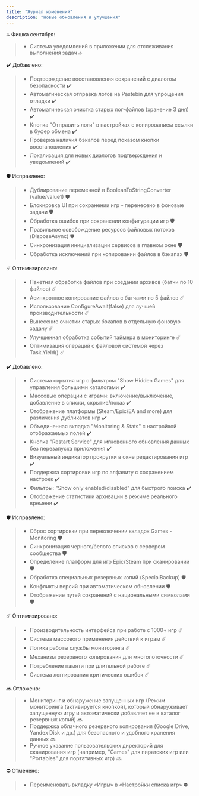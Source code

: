 ```yaml
---
title: "Журнал изменений"
description: "Новые обновления и улучшения"
---
```


<Update label="v25.A.1.0">
  🔝 Фишка сентября:
  
  > - Система уведомлений в приложении для отслеживания выполнения задач 🔝
  
  ✔️ Добавлено:

  > - Подтверждение восстановления сохранений с диалогом безопасности ✔️
  > - Автоматическая отправка логов на Pastebin для упрощения отладки ✔️
  > - Автоматическая очистка старых лог-файлов (хранение 3 дня) ✔️
  > - Кнопка "Отправить логи" в настройках с копированием ссылки в буфер обмена ✔️
  > - Проверка наличия бэкапов перед показом кнопки восстановления ✔️
  > - Локализация для новых диалогов подтверждения и уведомлений ✔️

  🛡 Исправлено:

  > - Дублирование переменной в BooleanToStringConverter (value/value1) 🛡
  > - Блокировка UI при сохранении игр - перенесено в фоновые задачи 🛡
  > - Обработка ошибок при сохранении конфигурации игр 🛡
  > - Правильное освобождение ресурсов файловых потоков (DisposeAsync) 🛡
  > - Синхронизация инициализации сервисов в главном окне 🛡
  > - Обработка исключений при копировании файлов в бэкапах 🛡

  ☄️ Оптимизировано:

  > - Пакетная обработка файлов при создании архивов (батчи по 10 файлов) ☄️
  > - Асинхронное копирование файлов с батчами по 5 файлов ☄️
  > - Использование ConfigureAwait(false) для лучшей производительности ☄️
  > - Вынесение очистки старых бэкапов в отдельную фоновую задачу ☄️
  > - Улучшенная обработка событий таймера в мониторинге ☄️
  > - Оптимизация операций с файловой системой через Task.Yield() ☄️
</Update>

<Update label="v106">
  ✔️ Добавлено:

  > - Система скрытия игр с фильтром "Show Hidden Games" для управления большими каталогами ✔️
  > - Массовые операции с играми: включение/выключение, добавление в списки, скрытие/показ ✔️
  > - Отображение платформы (Steam/Epic/EA and more) для различения дубликатов игр ✔️
  > - Объединенная вкладка "Monitoring & Stats" с настройкой отображаемых полей ✔️
  > - Кнопка "Restart Service" для мгновенного обновления данных без перезапуска приложения ✔️
  > - Визуальный индикатор прокрутки в окне редактирования игр ✔️
  > - Поддержка сортировки игр по алфавиту с сохранением настроек ✔️
  > - Фильтры: "Show only enabled/disabled" для быстрого поиска ✔️
  > - Отображение статистики архивации в режиме реального времени ✔️

  🛡 Исправлено:

  > - Сброс сортировки при переключении вкладок Games - Monitoring 🛡
  > - Синхронизация черного/белого списков с сервером сообщества 🛡
  > - Определение платформ для игр Epic/Steam при сканировании 🛡
  > - Обработка специальных резервных копий (SpecialBackup) 🛡
  > - Конфликты версий при автоматическом обновлении 🛡
  > - Отображение путей сохранений с национальными символами 🛡

  ☄️ Оптимизировано:

  > - Производительность интерфейса при работе с 1000\+ игр ☄️
  > - Система массового применения действий к играм ☄️
  > - Логика работы службы мониторинга ☄️
  > - Механизм резервного копирования для многопоточности ☄️
  > - Потребление памяти при длительной работе ☄️
  > - Система логгирования критических ошибок ☄️

  🔜 Отложено:

  > - Мониторинг и обнаружение запущенных игр (Режим мониторинга (активируется кнопкой), который обнаруживает запущенную игру и автоматически добавляет ее в каталог резервных копий) 🔜
  > - Поддержка облачного резервного копирования (Google Drive, Yandex Disk и др.) для безопасного и удобного хранения данных 🔜
  > - Ручное указание пользовательских директорий для сканирования игр (например, "Games" для пиратских игр или "Portables" для портативных игр) 🔜

  ⛔️ Отменено:

  > - Переименовать вкладку «Игры» в «Настройки списка игр» ⛔️
</Update>